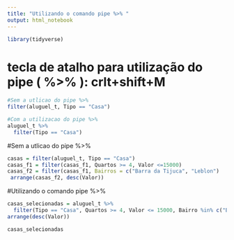 ---
title: "Utilizando o comando pipe %>% "
output: html_notebook
---

```{r}
library(tidyverse)
```


# tecla de atalho para utilização do  pipe (  %>%  ):    crlt+shift+M
```{r}
#Sem a utlicao do pipe %>% 
filter(aluguel_t, Tipo == "Casa")

#Com a utilizacao do pipe %>% 
aluguel_t %>%
  filter(Tipo == "Casa")

```
#Sem a utlicao do pipe %>% 

```{r}
casas = filter(aluguel_t, Tipo == "Casa")
casas_f1 = filter(casas_f1, Quartos >= 4, Valor <=15000)
casas_f2 = filter(casas_f1, Bairros = c("Barra da Tijuca", "Leblon")
 arrange(casas_f2, desc(Valor))                  
```
#Utilizando o comando pipe %>% 

```{r}
casas_selecionadas = aluguel_t %>% 
  filter(Tipo == "Casa", Quartos >= 4, Valor <= 15000, Bairro %in% c("Barra da Tijuca", "Leblon")) %>% 
arrange(desc(Valor)) 

casas_selecionadas
```